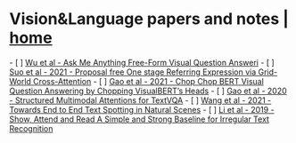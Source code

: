 = Vision&Language papers and notes | [[/index|home]] =
- [ ] [[papers/Wu et al - Ask Me Anything Free-Form Visual Question Answeri|Wu et al - Ask Me Anything Free-Form Visual Question Answeri]]
- [ ] [[papers/Suo et al - 2021 - Proposal-free One-stage Referring Expression via Grid-World Cross-Attention|Suo et al -  2021 - Proposal free One stage Referring Expression via Grid-World Cross-Attention]]
- [ ] [[papers/Gao et al - 2021 - Chop Chop BERT Visual Question Answering by Chopping VisualBERT’s Heads|Gao et al - 2021 - Chop Chop BERT Visual Question Answering by Chopping VisualBERT’s Heads]]
- [ ] [[papers/Gao et al - 2020 - Structured Multimodal Attentions for TextVQA|Gao et al - 2020 - Structured Multimodal Attentions for TextVQA]]
- [ ] [[papers/Wang et al - 2021 - Towards End-to-End Text Spotting in Natural Scenes|Wang et al - 2021 - Towards End to End Text Spotting in Natural Scenes]]
- [ ] [[papers/Li et al - 2019 - Show, Attend and Read A Simple and Strong Baseline for Irregular Text Recognition|Li et al - 2019 - Show, Attend and Read A Simple and Strong Baseline for Irregular Text Recognition]]
